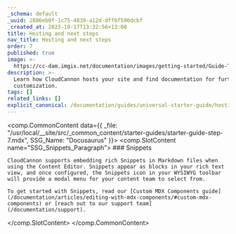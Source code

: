 ```yaml
---
_schema: default
_uuid: 2886eb0f-1c75-4839-a12d-dff6f590dcbf
_created_at: 2023-10-17T13:32:56+13:00
title: Hosting and next steps
nav_title: Hosting and next steps
order: 7
published: true
image: >-
  https://cc-dam.imgix.net/documentation/images/getting-started/Guide-Thumbnails/CloudCannon-Getting-Started-Thumbnail-Docusaurus.png
description: >-
  Learn how CloudCannon hosts your site and find documentation for further site
  customization.
tags: []
related_links: []
explicit_canonical: /documentation/guides/universal-starter-guide/hosting-and-next-steps/
---
```

<comp.CommonContent data={{ _file: "/usr/local/__site/src/_common_content/starter-guides/starter-guide-step-7.mdx", SSG_Name: "Docusaurus" }}>
  <comp.SlotContent name="SSG_Snippets_Paragraph">
    ### Snippets

    CloudCannon supports embedding rich Snippets in Markdown files when using the Content Editor. Snippets appear as blocks in your rich text view, and once configured, the Snippets icon in your WYSIWYG toolbar will provide a modal menu for your content team to select from.

    To get started with Snippets, read our [Custom MDX Components guide](/documentation/articles/editing-with-mdx-components/#custom-mdx-components) or [reach out to our support team](/documentation/support).

  </comp.SlotContent>
</comp.CommonContent>